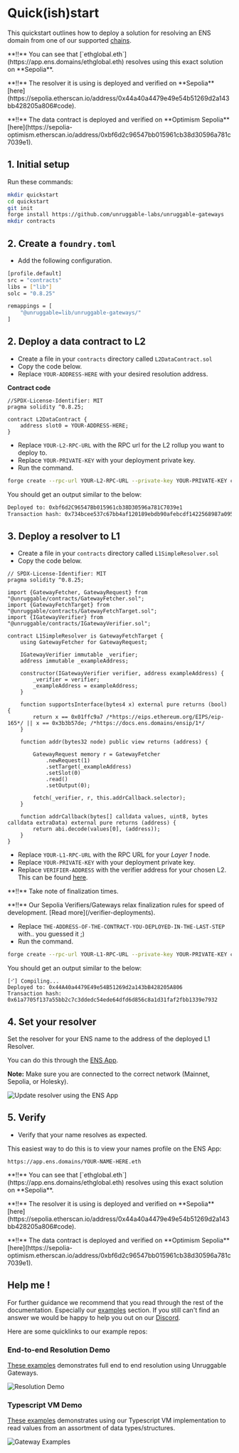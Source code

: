 # Quick(ish)start

This quickstart outlines how to deploy a solution for resolving an ENS domain from one of our supported [chains](./chains).

<div class = "info mt-20">
    <p>**!!** You can see that [`ethglobal.eth`](https://app.ens.domains/ethglobal.eth) resolves using this exact solution on **Sepolia**.</p>
    <p>**!!** The resolver it is using is deployed and verified on **Sepolia** [here](https://sepolia.etherscan.io/address/0x44a40a4479e49e54b51269d2a143bb428205a806#code).</p>
    <p>**!!** The data contract is deployed and verified on **Optimism Sepolia** [here](https://sepolia-optimism.etherscan.io/address/0xbf6d2c96547bb015961cb38d30596a781c7039e1).</p>
</div>

## 1. Initial setup

Run these commands: 

```bash
mkdir quickstart
cd quickstart
git init
forge install https://github.com/unruggable-labs/unruggable-gateways
mkdir contracts
```

## 2. Create a `foundry.toml`

- Add the following configuration.

```bash
[profile.default]
src = "contracts"
libs = ["lib"]
solc = "0.8.25"

remappings = [
    "@unruggable=lib/unruggable-gateways/"
]
```

## 2. Deploy a data contract to L2

- Create a file in your `contracts` directory called `L2DataContract.sol`
- Copy the code below.
- Replace `YOUR-ADDRESS-HERE` with your desired resolution address.

**Contract code**

```solidity filename="L2DataContract.sol"
//SPDX-License-Identifier: MIT
pragma solidity ^0.8.25;

contract L2DataContract {
    address slot0 = YOUR-ADDRESS-HERE;
}
```

- Replace `YOUR-L2-RPC-URL` with the RPC url for the L2 rollup you want to deploy to.
- Replace `YOUR-PRIVATE-KEY` with your deployment private key.
- Run the command.

```bash
forge create --rpc-url YOUR-L2-RPC-URL --private-key YOUR-PRIVATE-KEY contracts/L2DataContract.sol:L2DataContract
```

You should get an output similar to the below:

```bash
Deployed to: 0xbf6d2C96547Bb015961cb38D30596a781C7039e1
Transaction hash: 0x734bcee537c67bb4af120189ebdb90afebcdf1422568987a09546a55092808fc
```

## 3. Deploy a resolver to L1

- Create a file in your `contracts` directory called `L1SimpleResolver.sol`
- Copy the code below.

```solidity filename="L1SimpleResolver.sol"
// SPDX-License-Identifier: MIT
pragma solidity ^0.8.25;
 
import {GatewayFetcher, GatewayRequest} from "@unruggable/contracts/GatewayFetcher.sol";
import {GatewayFetchTarget} from "@unruggable/contracts/GatewayFetchTarget.sol";
import {IGatewayVerifier} from "@unruggable/contracts/IGatewayVerifier.sol";
  
contract L1SimpleResolver is GatewayFetchTarget {
	using GatewayFetcher for GatewayRequest;
 
	IGatewayVerifier immutable _verifier;
	address immutable _exampleAddress;
 
	constructor(IGatewayVerifier verifier, address exampleAddress) {
		_verifier = verifier;
        _exampleAddress = exampleAddress;
	}
 
    function supportsInterface(bytes4 x) external pure returns (bool) {
		return x == 0x01ffc9a7 /*https://eips.ethereum.org/EIPS/eip-165*/ || x == 0x3b3b57de; /*https://docs.ens.domains/ensip/1*/
	}

    function addr(bytes32 node) public view returns (address) {
 
        GatewayRequest memory r = GatewayFetcher
            .newRequest(1)
            .setTarget(_exampleAddress)
            .setSlot(0)
            .read()
            .setOutput(0);
 
		fetch(_verifier, r, this.addrCallback.selector);    
	}
	
    function addrCallback(bytes[] calldata values, uint8, bytes calldata extraData) external pure returns (address) {
        return abi.decode(values[0], (address));
	}
}
```
- Replace `YOUR-L1-RPC-URL` with the RPC URL for your *Layer 1* node.
- Replace `YOUR-PRIVATE-KEY` with your deployment private key.
- Replace `VERIFIER-ADDRESS` with the verifier address for your chosen L2. This can be found [here](/verifier-deployments).

<div class = "info mt-20">
	<p>**!!** Take note of finalization times.</p> 
    <p>**!!** Our Sepolia Verifiers/Gateways relax finalization rules for speed of development. [Read more](/verifier-deployments).</p> 
</div>

- Replace `THE-ADDRESS-OF-THE-CONTRACT-YOU-DEPLOYED-IN-THE-LAST-STEP` with.. you guessed it ;)
- Run the command.

```bash
forge create --rpc-url YOUR-L1-RPC-URL --private-key YOUR-PRIVATE-KEY contracts/L1SimpleResolver.sol:L1SimpleResolver --constructor-args VERIFIER-ADDRESS THE-ADDRESS-OF-THE-CONTRACT-YOU-DEPLOYED-IN-THE-LAST-STEP
```

You should get an output similar to the below:

```
[⠊] Compiling...
Deployed to: 0x44A40a4479E49e54B51269d2a143bB428205A806
Transaction hash: 0x61a7705f137a55bb2c7c3ddedc54ede64dfd6d856c8a1d31faf2fbb1339e7932
```

## 4. Set your resolver

Set the resolver for your ENS name to the address of the deployed L1 Resolver.

You can do this through the [ENS App](https://app.ens.domains/). 

**Note:** Make sure you are connected to the correct network (Mainnet, Sepolia, or Holesky). 

![Update resolver using the ENS App](/images/docs/update-resolver-ens-app.png)

## 5. Verify

- Verify that your name resolves as expected.

This easiest way to do this is to view your names profile on the ENS App:

```
https://app.ens.domains/YOUR-NAME-HERE.eth
```

<div class = "info mt-20">
    <p>**!!** You can see that [`ethglobal.eth`](https://app.ens.domains/ethglobal.eth) resolves using this exact solution on **Sepolia**.</p>
    <p>**!!** The resolver it is using is deployed and verified on **Sepolia** [here](https://sepolia.etherscan.io/address/0x44a40a4479e49e54b51269d2a143bb428205a806#code).</p>
    <p>**!!** The data contract is deployed and verified on **Optimism Sepolia** [here](https://sepolia-optimism.etherscan.io/address/0xbf6d2c96547bb015961cb38d30596a781c7039e1).</p>
</div>

## Help me !

For further guidance we recommend that you read through the rest of the documentation. Especially our [examples](/examples) section. If you still can't find an answer we would be happy to help you out on our [Discord](https://discord.gg/rVCaAvqzCA).

Here are some quicklinks to our example repos:

### End-to-end Resolution Demo

[These examples](https://github.com/unruggable-labs/unruggable-gateways-ens-resolution-demos) demonstrates full end to end resolution using Unruggable Gateways.

![Resolution Demo](https://github.com/unruggable-labs/unruggable-gateways-ens-resolution-demos/actions/workflows/resolution-demo.yml/badge.svg)

### Typescript VM Demo

[These examples](https://github.com/unruggable-labs/unruggable-gateways-examples) demonstrates using our Typescript VM implementation to read values from an assortment of data types/structures.

![Gateway Examples](https://github.com/unruggable-labs/unruggable-gateways-examples/actions/workflows/examples.yml/badge.svg)

